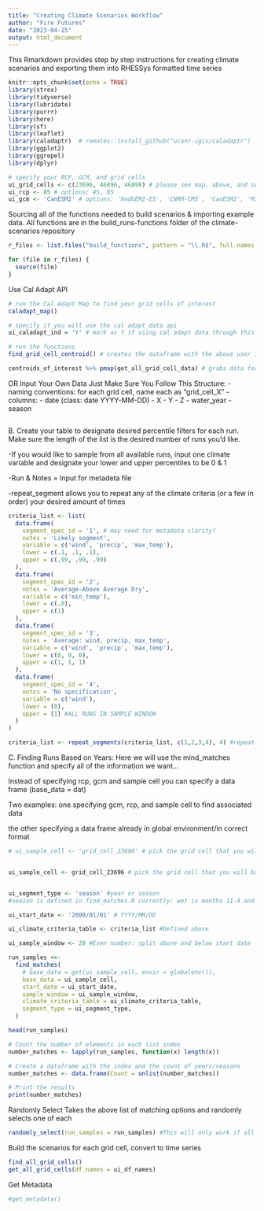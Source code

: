 ```yaml
---
title: "Creating Climate Scenarios Workflow"
author: "Fire Futures"
date: "2023-04-25"
output: html_document
---
```


This Rmarkdown provides step by step instructions for creating climate scenarios and exporting them into RHESSys formatted time series 


```r
knitr::opts_chunk$set(echo = TRUE)
library(strex)
library(tidyverse)
library(lubridate)
library(purrr)
library(here)
library(sf)
library(leaflet)
library(caladaptr)  # remotes::install_github("ucanr-igis/caladaptr")
library(ggplot2)
library(ggrepel)
library(dplyr)
```

```r
# specify your RCP, GCM, and grid cells
ui_grid_cells <- c(23696, 46896, 46898) # please see map, above, and select grid cells of interest in the format c(23696, 46896)
ui_rcp <- 85 # options: 45, 85
ui_gcm <- 'CanESM2' # options: 'HadGEM2-ES', 'CNRM-CM5', 'CanESM2', 'MIROC5'
```

Sourcing all of the functions needed to build scenarios & importing example data. All functions are in the build_runs-functions folder of the climate-scenarios repository
```r
r_files <- list.files("build_functions", pattern = "\\.R$", full.names = TRUE)

for (file in r_files) {
  source(file)
}
```

Use Cal Adapt API
```r
# run the Cal Adapt Map to find your grid cells of interest
caladapt_map()

# specify if you will use the cal adapt data api
ui_caladapt_ind = 'Y' # mark as Y if using cal adapt data through this api. if uploading your own data, no need to run this line.

# run the functions
find_grid_cell_centroid() # creates the dataframe with the above user inputs that the get_all_grid_cell_data() function will use to grab data for

centroids_of_interest %>% pmap(get_all_grid_cell_data) # grabs data for all grid cells 
```

OR Input Your Own Data
Just Make Sure You Follow This Structure:
- naming conventions: for each grid cell, name each as "grid_cell_X"
- columns:
  - date (class: date YYYY-MM-DD)
  - X
  - Y
  - Z
  - water_year
  - season
```r

```

B. Create your table to designate desired percentile filters for each run. Make sure the length of the list is the desired number of runs you'd like. 

-If you would like to sample from all available runs, input one climate variable and designate your lower and upper percentiles to be 0 & 1

-Run & Notes = Input for metadeta file

-repeat_segment allows you to repeat any of the climate criteria (or a few in order) your desired amount of times

```r
criteria_list <- list(
  data.frame(
    segment_spec_id = '1', # may need for metadata clarity?
    notes = 'Likely segment',
    variable = c('wind', 'precip', 'max_temp'),
    lower = c(.1, .1, .1),
    upper = c(.99, .99, .99)
  ),
  data.frame(
    segment_spec_id = '2',
    notes = 'Average-Above Average Dry',
    variable = c('min_temp'),
    lower = c(.0),
    upper = c(1)
  ),
  data.frame(
    segment_spec_id = '3',
    notes = 'Average: wind, precip, max_temp',
    variable = c('wind', 'precip', 'max_temp'),
    lower = c(0, 0, 0),
    upper = c(1, 1, 1)
  ),
  data.frame(
    segment_spec_id = '4',
    notes = 'No specification',
    variable = c('wind'),
    lower = (0),
    upper = (1) #ALL RUNS IN SAMPLE WINDOW 
  )
)

criteria_list <- repeat_segments(criteria_list, c(1,2,3,4), 4) #repeat 1-4 four times 
```

C. Finding Runs Based on Years: Here we will use the mind_matches function and specify all of the information we want...

Instead of specifying rcp, gcm and sample cell you can specify a data frame (base_data = dat)

Two examples: 
one specifying gcm, rcp, and sample cell to find associated data

the other specifying a data frame already in global environment/in correct format 

```r
# ui_sample_cell <- 'grid_cell_23696' # pick the grid cell that you will base all your filtering off of. use '' for metadata purposes


ui_sample_cell <- grid_cell_23696 # pick the grid cell that you will base all your filtering off of. use '' for metadata purposes


ui_segment_type <- 'season' #year or season
#season is defined in find_matches.R currently: wet is months 11-4 and dry 5-10

ui_start_date <- '2000/01/01' # YYYY/MM/DD

ui_climate_criteria_table <- criteria_list #Defined above 

ui_sample_window <- 20 #Even number: split above and below start date 

run_samples <<-
  find_matches(
    # base_data = get(ui_sample_cell, envir = globalenv()),
    base_data = ui_sample_cell,
    start_date = ui_start_date, 
    sample_window = ui_sample_window,
    climate_criteria_table = ui_climate_criteria_table, 
    segment_type = ui_segment_type,
  )

head(run_samples)

# Count the number of elements in each list index
number_matches <- lapply(run_samples, function(x) length(x))

# Create a dataframe with the index and the count of years/seasons
number_matches <- data.frame(Count = unlist(number_matches))

# Print the results
print(number_matches)
```

Randomly Select
Takes the above list of matching options and randomly selects one of each
```r
randomly_select(run_samples = run_samples) #This will only work if all segments have something to sample from
```


Build the scenarios for each grid cell, convert to time series
```r
find_all_grid_cells()
get_all_grid_cells(df_names = ui_df_names)
```

Get Metadata
```r
#get_metadata() 
```




